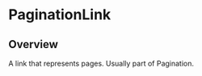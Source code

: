 
<Meta of={PaginationLinkStories} />

# PaginationLink

<ResourceLinks
  sourceCode="https://github.com/cultureamp/kaizen-design-system/tree/main/packages/components/src/PaginationLink"
  figma="https://www.figma.com/file/ZRfnoNUXbGZv4eVWLbF4Az/%F0%9F%96%BC%EF%B8%8F-Component-Gallery?type=design&mode=design&t=ktWFeE0DneVQfysI-0"
  designGuidelines="https://cultureamp.atlassian.net/wiki/spaces/DesignSystem/pages/3082092975/Pagination"
  className="!mb-8"
/>


<Installation
  installCommand="yarn add @kaizen/components"
  importStatement='import { PaginationLink } from "@kaizen/components"'
/>

## Overview

A link that represents pages. Usually part of <LinkTo pageId="components-pagination">Pagination</LinkTo>.

<Canvas of={PaginationLinkStories.Playground} />
<Controls of={PaginationLinkStories.Playground} />

